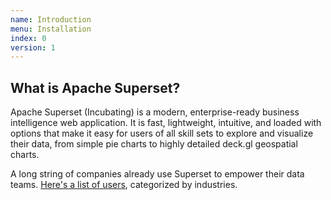 ```yaml
---
name: Introduction
menu: Installation
index: 0
version: 1
---
```


What is Apache Superset?
-------------

Apache Superset (Incubating) is a modern, enterprise-ready business intelligence web application. It is fast, lightweight, intuitive, and loaded with options that make it easy for users of all skill sets to explore and visualize their data, from simple pie charts to highly detailed deck.gl geospatial charts.

A long string of companies already use Superset to empower their data teams. [Here's a list of users](https://github.com/apache/incubator-superset/blob/master/INTHEWILD.md), categorized by industries.
